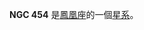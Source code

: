 {{NGCInfoBox|NGCID=NGC 454|發現者=約翰·弗里德里希·威廉·赫歇爾|發現日期=1834年10月5日
|其他編號=ESO 151-36,AM 0112-554|曆元=J2000.0|赤經=1時14分21.6秒|赤緯=-55°24'2"
|星座=凤凰座|星體=星系|星等=12.2|表面亮度=13.1|藍等=13.1}}

'''NGC 454''' 是[[鳳凰座|鳳凰座]]的一個[[星系|星系]]。

{{NGCReference|454}}
{{Catalogs|NGC=454}}
